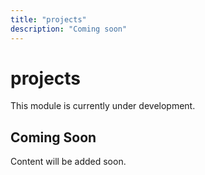 ```yaml
---
title: "projects"
description: "Coming soon"
---
```


# projects

This module is currently under development.

## Coming Soon

Content will be added soon.
